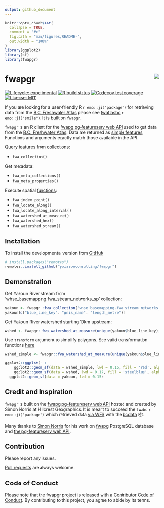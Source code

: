 ```yaml
---
output: github_document
---
```


<!-- README.md is generated from README.Rmd. Please edit that file -->

```r
knitr::opts_chunk$set(
  collapse = TRUE,
  comment = "#>",
  fig.path = "man/figures/README-",
  out.width = "100%"
)
library(ggplot2)
library(sf)
library(fwapgr)
```

# fwapgr <img src="man/figures/logo.png" align="right" />

<!-- badges: start -->
[![Lifecycle: experimental](https://img.shields.io/badge/lifecycle-experimental-orange.svg)](https://lifecycle.r-lib.org/articles/stages.html#experimental)
[![R build status](https://github.com/poissonconsulting/fwapgr/workflows/R-CMD-check/badge.svg)](https://github.com/poissonconsulting/fwapgr/actions)
[![Codecov test coverage](https://codecov.io/gh/poissonconsulting/fwapgr/branch/master/graph/badge.svg)](https://codecov.io/gh/poissonconsulting/fwapgr?branch=master)
[![License: MIT](https://img.shields.io/badge/License-MIT-green.svg)](https://opensource.org/licenses/MIT)
<!-- badges: end -->

If you are looking for a user-friendly R `r emo::ji("package")` for retrieving data from the [B.C. Freshwater Atlas](https://www2.gov.bc.ca/gov/content/data/geographic-data-services/topographic-data/freshwater) please see [fwatlasbc](https://github.com/poissonconsulting/fwatlasbc) `r emo::ji("smile")`. It is built on `fwapgr`.

`fwapgr` is an R client for the [fwapg pg-featureserv web API](https://www.hillcrestgeo.ca/fwapg/index.html) used to get data from the [B.C. Freshwater Atlas](https://www2.gov.bc.ca/gov/content/data/geographic-data-services/topographic-data/freshwater). Data are returned as [simple features](https://github.com/r-spatial/sf). Functions and arguments exactly match those available in the API.

Query features from [collections](https://www.hillcrestgeo.ca/fwapg/collections.html):  

* `fwa_collection()`  

Get metadata:  

* `fwa_meta_collections()`  
* `fwa_meta_properties()`  

Execute spatial [functions](https://www.hillcrestgeo.ca/fwapg/functions.html):  

* `fwa_index_point()`  
* `fwa_locate_along()`
* `fwa_locate_along_interval()`
* `fwa_watershed_at_measure()`  
* `fwa_watershed_hex()`  
* `fwa_watershed_stream()`  

## Installation

To install the developmental version from [GitHub](https://github.com/poissonconsulting/fwapgr)
```r
# install.packages("remotes")
remotes::install_github("poissonconsulting/fwapgr")
```

## Demonstration
Get Yakoun River stream from 'whse_basemapping.fwa_stream_networks_sp' collection:
```r
yakoun <- fwapgr::fwa_collection("whse_basemapping.fwa_stream_networks_sp", filter = list(gnis_name = 'Yakoun River'))
yakoun[c("blue_line_key", "gnis_name", "length_metre")]
```

Get Yakoun River watershed starting 10km upstream:
```r
wshed <- fwapgr::fwa_watershed_at_measure(unique(yakoun$blue_line_key), downstream_route_measure = 10000)
```

Use `transform` argument to simplify polygons. See valid transformation functions [here](https://github.com/CrunchyData/pg_featureserv/blob/master/config/pg_featureserv.toml.example#L29)
```r
wshed_simple <- fwapgr::fwa_watershed_at_measure(unique(yakoun$blue_line_key), downstream_route_measure = 10000, transform = c("ST_Simplify", 2000))
```

```r
ggplot2::ggplot() +
    ggplot2::geom_sf(data = wshed_simple, lwd = 0.15, fill = 'red', alpha = 0.1) +
    ggplot2::geom_sf(data = wshed, lwd = 0.15, fill = 'steelblue', alpha = 0.5) +
  ggplot2::geom_sf(data = yakoun, lwd = 0.15) 
```

## Credit and Inspiration
`fwapgr` is built on the [fwapg pg-featureserv web API](https://www.hillcrestgeo.ca/fwapg/index.html) hosted and created by [Simon Norris](https://github.com/smnorris/fwapg) at [Hillcrest Geographics](https://hillcrestgeo.ca/main/). It is meant to succeed the [`fwabc`](https://github.com/poissonconsulting/fwabc) `r emo::ji("package")` which retrieved data [via WFS](https://openmaps.gov.bc.ca/geo/pub/wfs?service=WFS&version=2.0.0&request=GetFeature&typeName=WHSE_BASEMAPPING.FWA_LAKES_POLY&outputFormat=json&SRSNAME=epsg%3A3005&CQL_FILTER=GNIS_NAME_1=%27Quamichan%20Lake%27) with the [bcdata](https://github.com/bcgov/bcdata) 📦. 

Many thanks to [Simon Norris](https://github.com/smnorris/fwapg) for his work on [fwapg](https://github.com/smnorris/fwapg) PostgreSQL database and [the pg-featureserv web API](https://www.hillcrestgeo.ca/fwapg/index.html).

## Contribution

Please report any [issues](https://github.com/poissonconsulting/fwapgr/issues).

[Pull requests](https://github.com/poissonconsulting/fwapgr/pulls) are always welcome.

## Code of Conduct

Please note that the fwapgr project is released with a [Contributor Code of Conduct](https://contributor-covenant.org/version/2/0/CODE_OF_CONDUCT.html). By contributing to this project, you agree to abide by its terms.
